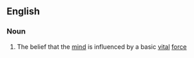 ==English==

===Noun===
{{en-noun|-}}

# {{context|dated|lang=en}} The belief that the [[mind]] is influenced by a basic [[vital]] [[force]]